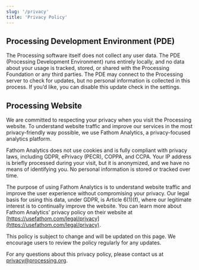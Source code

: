 ```yaml
---
slug: '/privacy'
title: 'Privacy Policy'
---
```


## Processing Development Environment (PDE)
The Processing software itself does not collect any user data. The PDE (Processing Development Environment) runs entirely locally, and no data about your usage is tracked, stored, or shared with the Processing Foundation or any third parties. The PDE may connect to the Processing server to check for updates, but no personal information is collected in this process. If you’d like, you can disable this update check in the settings.

## Processing Website
We are committed to respecting your privacy when you visit the Processing website. To understand website traffic and improve our services in the most privacy-friendly way possible, we use Fathom Analytics, a privacy-focused analytics platform.

Fathom Analytics does not use cookies and is fully compliant with privacy laws, including GDPR, ePrivacy (PECR), COPPA, and CCPA. Your IP address is briefly processed during your visit, but it is anonymized, and we have no means of identifying you. No personal information is stored or tracked over time.

The purpose of using Fathom Analytics is to understand website traffic and improve the user experience without compromising your privacy. Our legal basis for using this data, under GDPR, is Article 6(1)(f), where our legitimate interest is to continually improve the website. You can learn more about Fathom Analytics' privacy policy on their website at [https://usefathom.com/legal/privacy](https://usefathom.com/legal/privacy).

This policy is subject to change and will be updated on this page. We encourage users to review the policy regularly for any updates.

For any questions about this privacy policy, please contact us at [privacy@processing.org](mailto:privacy@processing.org).